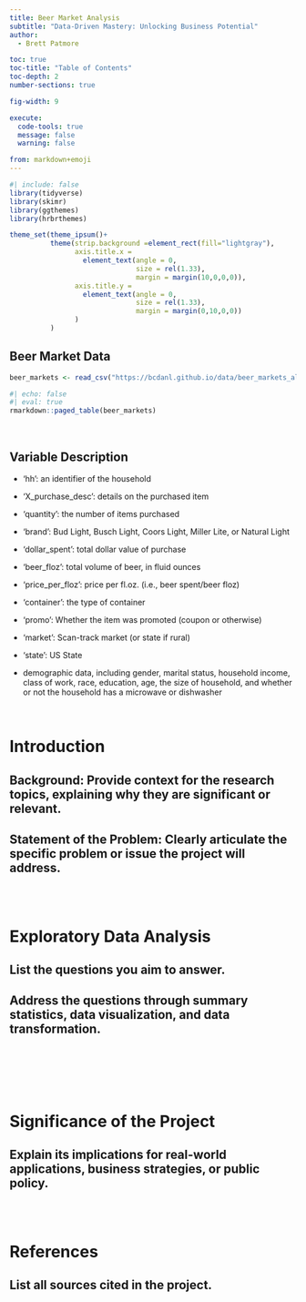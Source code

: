 ```yaml
---
title: Beer Market Analysis
subtitle: "Data-Driven Mastery: Unlocking Business Potential"
author: 
  - Brett Patmore

toc: true
toc-title: "Table of Contents"
toc-depth: 2
number-sections: true

fig-width: 9

execute:
  code-tools: true
  message: false
  warning: false

from: markdown+emoji
---
```

```r
#| include: false
library(tidyverse)
library(skimr)
library(ggthemes)
library(hrbrthemes)

theme_set(theme_ipsum()+
          theme(strip.background =element_rect(fill="lightgray"),
                axis.title.x = 
                  element_text(angle = 0,
                               size = rel(1.33),
                               margin = margin(10,0,0,0)),
                axis.title.y = 
                  element_text(angle = 0,
                               size = rel(1.33),
                               margin = margin(0,10,0,0))
                )
          )
```



## Beer Market Data
```r
beer_markets <- read_csv("https://bcdanl.github.io/data/beer_markets_all.csv")
```


```r
#| echo: false
#| eval: true
rmarkdown::paged_table(beer_markets)
```


<br>


## Variable Description

- 'hh': an identifier of the household
  
- 'X_purchase_desc': details on the purchased item
  
- 'quantity': the number of items purchased
  
- 'brand': Bud Light, Busch Light, Coors Light, Miller Lite, or Natural Light
  
- 'dollar_spent': total dollar value of purchase
  
- 'beer_floz': total volume of beer, in fluid ounces
  
- 'price_per_floz': price per fl.oz. (i.e., beer spent/beer floz)

- 'container': the type of container

- 'promo': Whether the item was promoted (coupon or otherwise)

- 'market': Scan-track market (or state if rural)

- 'state': US State

- demographic data, including gender, marital status, household income, class of work, race, education, age, the size of household, and whether or not the household has a microwave or dishwasher

<br>


# Introduction

## Background: Provide context for the research topics, explaining why they are significant or relevant. 

## Statement of the Problem: Clearly articulate the specific problem or issue the project will address.


<br><br>


# Exploratory Data Analysis

## List the questions you aim to answer.

## Address the questions through summary statistics, data visualization, and data transformation.

```r

```

```r

```


```r

```


<br><br>


# Significance of the Project

## Explain its implications for real-world applications, business strategies, or public policy. 


<br><br>


# References

## List all sources cited in the project. 

